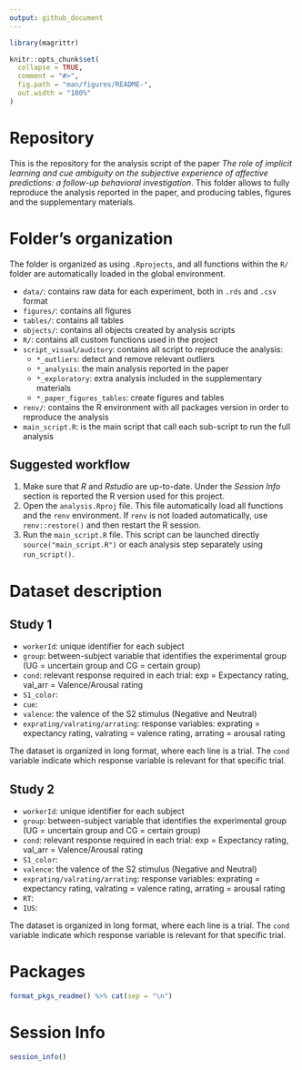 ```yaml
---
output: github_document
---
```


```r
library(magrittr)
```

<!-- README.md is generated from README.Rmd. Please edit that file -->

```r
knitr::opts_chunk$set(
  collapse = TRUE,
  comment = "#>",
  fig.path = "man/figures/README-",
  out.width = "100%"
)
```

# Repository

This is the repository for the analysis script of the paper *The role of implicit learning and cue ambiguity on the subjective experience of affective predictions: a follow-up behavioral investigation*. This folder allows to fully reproduce the analysis reported in the paper, and producing tables, figures and the supplementary materials.

# Folder's organization

The folder is organized as using `.Rprojects`, and all functions within the `R/` folder are automatically loaded in the global environment.

- `data/`: contains raw data for each experiment, both in `.rds` and `.csv` format
- `figures/`: contains all figures
- `tables/`: contains all tables
- `objects/`: contains all objects created by analysis scripts
- `R/`: contains all custom functions used in the project
- `script_visual/auditory`: contains all script to reproduce the analysis:
  - `*_outliers`: detect and remove relevant outliers
  - `*_analysis`: the main analysis reported in the paper
  - `*_exploratory`: extra analysis included in the supplementary materials
  - `*_paper_figures_tables`: create figures and tables
- `renv/`: contains the R environment with all packages version in order to reproduce the analysis
- `main_script.R`: is the main script that call each sub-script to run the full analysis

## Suggested workflow

1. Make sure that *R* and *Rstudio* are up-to-date. Under the *Session Info* section is reported the R version used for this project.
2. Open the `analysis.Rproj` file. This file automatically load all functions and the `renv` environment. If `renv` is not loaded automatically, use `renv::restore()` and then restart the R session.
3. Run the `main_script.R` file. This script can be launched directly `source("main_script.R")` or each analysis step separately using `run_script()`.

# Dataset description

## Study 1

- `workerId`: unique identifier for each subject
- `group`: between-subject variable that identifies the experimental group (UG = uncertain group and CG = certain group)
- `cond`: relevant response required in each trial: exp = Expectancy rating, val_arr = Valence/Arousal rating
- `S1_color`: 
- `cue`:
- `valence`: the valence of the S2 stimulus (Negative and Neutral)
- `exprating/valrating/arrating`: response variables: exprating = expectancy rating, valrating = valence rating, arrating = arousal rating

The dataset is organized in long format, where each line is a trial. The `cond` variable indicate which response variable is relevant for that specific trial.

## Study 2

- `workerId`: unique identifier for each subject
- `group`: between-subject variable that identifies the experimental group (UG = uncertain group and CG = certain group)
- `cond`: relevant response required in each trial: exp = Expectancy rating, val_arr = Valence/Arousal rating
- `S1_color`: 
- `valence`: the valence of the S2 stimulus (Negative and Neutral)
- `exprating/valrating/arrating`: response variables: exprating = expectancy rating, valrating = valence rating, arrating = arousal rating
- `RT`:
- `IUS`:

The dataset is organized in long format, where each line is a trial. The `cond` variable indicate which response variable is relevant for that specific trial.

# Packages

```r
format_pkgs_readme() %>% cat(sep = "\n")
```

# Session Info

```r
session_info()
```